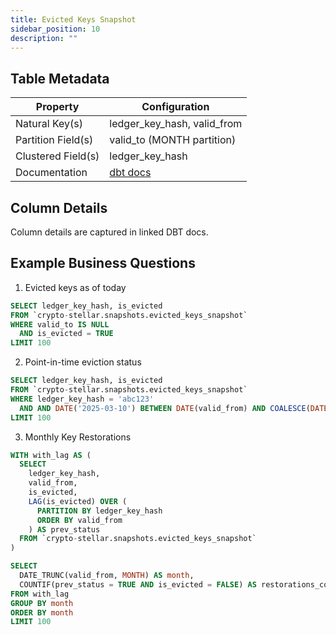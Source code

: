```yaml
---
title: Evicted Keys Snapshot
sidebar_position: 10
description: ""
---
```


<div className="scoped-data-dictionary-table">

## Table Metadata

| Property | Configuration |
| --- | --- |
| Natural Key(s) | ledger_key_hash, valid_from |
| Partition Field(s) | valid_to (MONTH partition) |
| Clustered Field(s) | ledger_key_hash |
| Documentation | [dbt docs](http://www.stellar-dbt-docs.com/#!/model/model.stellar_dbt_public.evicted_keys_snapshot) |

## Column Details

Column details are captured in linked DBT docs.

## Example Business Questions

1. Evicted keys as of today

```sql
SELECT ledger_key_hash, is_evicted
FROM `crypto-stellar.snapshots.evicted_keys_snapshot`
WHERE valid_to IS NULL
  AND is_evicted = TRUE
LIMIT 100
```

2. Point-in-time eviction status

```sql
SELECT ledger_key_hash, is_evicted
FROM `crypto-stellar.snapshots.evicted_keys_snapshot`
WHERE ledger_key_hash = 'abc123'
  AND AND DATE('2025-03-10') BETWEEN DATE(valid_from) AND COALESCE(DATE(valid_to), '9999-12-31')
LIMIT 100
```

3. Monthly Key Restorations

```sql
WITH with_lag AS (
  SELECT
    ledger_key_hash,
    valid_from,
    is_evicted,
    LAG(is_evicted) OVER (
      PARTITION BY ledger_key_hash
      ORDER BY valid_from
    ) AS prev_status
  FROM `crypto-stellar.snapshots.evicted_keys_snapshot`
)

SELECT
  DATE_TRUNC(valid_from, MONTH) AS month,
  COUNTIF(prev_status = TRUE AND is_evicted = FALSE) AS restorations_count
FROM with_lag
GROUP BY month
ORDER BY month
LIMIT 100
```

</div>
